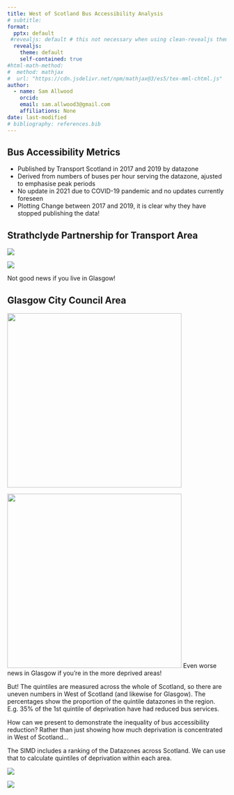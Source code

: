 ```yaml
---
title: West of Scotland Bus Accessibility Analysis
# subtitle: 
format: 
  pptx: default
 #revealjs: default # this not necessary when using clean-revealjs theme
  revealjs: 
    theme: default
    self-contained: true
#html-math-method:
#  method: mathjax
#  url: "https://cdn.jsdelivr.net/npm/mathjax@3/es5/tex-mml-chtml.js"
author:
  - name: Sam Allwood
    orcid: 
    email: sam.allwood3@gmail.com
    affiliations: None
date: last-modified
# bibliography: references.bib
---
```


## Bus Accessibility Metrics {auto-animate="true"}

- Published by Transport Scotland in 2017 and 2019 by datazone
- Derived from numbers of buses per hour serving the datazone, ajusted to emphasise peak periods
- No update in 2021 due to COVID-19 pandemic and no updates currently foreseen
- Plotting Change between 2017 and 2019, it is clear why they have stopped publishing the data!

## Strathclyde Partnership for Transport Area

![](Bus_Access_SPT.jpeg)

![](Bus_Access_SIMD_SPT.jpeg)

Not good news if you live in Glasgow!

## Glasgow City Council Area

![](Bus_Access_GCC.jpeg){width="400" height="400"}

![](Bus_Access_SIMD_GCC.jpeg){width="400" height="400"}
Even worse news in Glasgow if you're in the more deprived areas!

But! The quintiles are measured across the whole of Scotland, so there are uneven numbers in West of Scotland
(and likewise for Glasgow). The percentages show the proportion of the quintile datazones in the region. 
E.g. 35% of the 1st quintile of deprivation have had reduced bus services. 

How can we present to demonstrate the inequality of bus accessibility reduction? 
Rather than just showing how much deprivation is concentrated in West of Scotland...

The SIMD includes a ranking of the Datazones across Scotland. We can use that to calculate
quintiles of deprivation within each area. 

![](Bus_Access_SIMD_SPT_local.jpeg)

![](Bus_Access_SIMD_GCC_local.jpeg)
